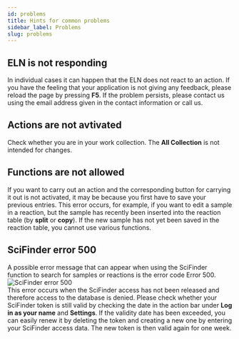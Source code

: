```yaml
---
id: problems
title: Hints for common problems
sidebar_label: Problems
slug: problems
---
```


## ELN is not responding
In individual cases it can happen that the ELN does not react to an action. If you have the feeling that your application is not giving any feedback, please reload the page by pressing **F5**. If the problem persists, please contact us using the email address given in the contact information or call us.

## Actions are not avtivated
Check whether you are in your work collection. The **All Collection** is not intended for changes.

## Functions are not allowed
If you want to carry out an action and the corresponding button for carrying it out is not activated, it may be because you first have to save your previous entries. This error occurs, for example, if you want to edit a sample in a reaction, but the sample has recently been inserted into the reaction table (by **split** or **copy**). If the new sample has not yet been saved in the reaction table, you cannot use various functions.

## SciFinder error 500
A possible error message that can appear when using the SciFinder function to search for samples or reactions is the error code Error 500.  
![SciFinder error 500](/img/scifinder_error_500.png)  
This error occurs when the SciFinder access has not been released and therefore access to the database is denied. Please check whether your SciFinder token is still valid by checking the date in the action bar under **Log in as your name** and **Settings**. If the validity date has been exceeded, you can easily renew it by deleting the token and creating a new one by entering your SciFinder access data. The new token is then valid again for one week.

## 
